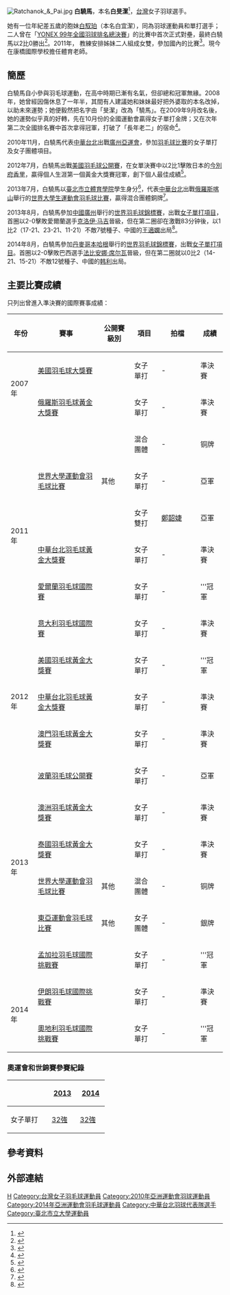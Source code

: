 {{NoteTA|G1=Badminton}}
{{Infobox 羽球選手
| playername              = 白驍馬
| image                   = Pai Hsiao-ma 1.jpg
| nickname                = 小白
| birth_name              = 白旻潔
| date_of_birth           = {{birth_date_and_age|1986|5|7}}<ref name="仁川亞運">{{en}}{{cite web|title=Profile - PAI Hsiao Ma|url=https://www.incheon2014ag.org/Sports/Biographies/Athletes_Profile/?ParticCode=5117451&lang=en|publisher=2014年仁川亞運會官方網站|deadurl=yes|archiveurl=https://web.archive.org/web/20150710164733/https://www.incheon2014ag.org/Sports/Biographies/Athletes_Profile/?ParticCode=5117451&lang=en|archivedate=2015-07-10|access-date=2014-09-18}}</ref>
| place_of_birth          =
| height                  = {{height|m=1.66}}<ref name="仁川亞運"/>
| weight                  = {{weight|kg=63}}<ref name="仁川亞運"/>
| event                   = 女子單打、女子雙打、混合雙打
| country                 = {{ROC}}
| years_active            =
| handedness              =
| coach                   =
| highest_ranking         = 第15位（女單）
| date_of_highest_ranking = 2013年7月4日<ref name="highest-ranking">{{en}}[http://bwfcontent.tournamentsoftware.com/ranking/player.aspx?id=7498&player=109259 BWF World Ranking - Ranking of PAI Hsiao Ma (15509)]</ref>
| current_ranking         = 沒有排名
| date_of_current_ranking = 
| played                  = 155勝–122負（女單）<br/>12勝–29負（女雙）<br/>11勝–19負（混雙）
| titles                  = 
| bwf_profile             = 828132B3-D827-4201-AFD8-5470A54DCCF1
| bwf_id                  = 15509
| updated                 = 2018年1月16日
}}
{{MedalTableTop|widtɥ286px}}
{{MedalCountry | {{TPE}}}}
{{MedalSport | 女子[[羽毛球|羽毛球]]}}
{{MedalCompetition | [[尤伯杯|尤伯杯]]}}
{{MedalBronze | [[2006年優霸盃|2006年 仙台/東京]] | 女子團體 }}
{{MedalCompetition| [[東亞運動會|東亞運動會]]}}
{{MedalSilver| [[2009年東亞運動會|2009年 香港]] | [[2009年東亞運動會羽毛球比賽|女子團體]] }}
{{MedalSilver| [[2013年東亞運動會|2013年 天津]] | [[2013年東亞運動會羽毛球比賽|女子團體]] }}
{{MedalCompetition |[[夏季世界大學生運動會|夏季世界大學生運動會]]}}
{{MedalBronze | [[2011年世界大學生夏季運動會|2011年 深圳]] | [[2011年夏季世界大學生運動會羽球比賽|混合團體]] }}
{{MedalSilver | [[2011年世界大學生夏季運動會|2011年 深圳]] | [[2011年夏季世界大學生運動會羽球比賽|女子單打]] }}
{{MedalSilver | [[2011年世界大學生夏季運動會|2011年 深圳]] | [[2011年夏季世界大學生運動會羽球比賽|女子雙打]] }}
{{MedalBronze | [[2013年夏季世界大學生運動會|2013年 喀山]] | [[2013年夏季世界大學生運動會羽球比賽|混合團體]] }}
{{MedalCompetition | [[中華民國全國運動會|中華民國全國運動會]]}}
{{MedalCountry|{{flagicon|ROC}}[[桃園縣|桃園縣]]}}
{{MedalGold  | [[中華民國98年全國運動會|2009年 臺中]] | [[中華民國98年全國運動會羽球比賽|女子單打]] }}
{{MedalCountry|{{flagicon|ROC}}[[桃園市|桃園市]]}}
{{MedalBronze| [[中華民國102年全國運動會|2013年 臺北]] | [[中華民國102年全國運動會羽球比賽|女子雙打]] }}
{{MedalBottom}}
{{世大運獎牌記錄
|代表={{TPE}}
|項目=羽球
|a1=2007|b1=3|c1=混合團體
|a2=2011|b2=2|c2=女子單打
|a3=2011|b3=2|c3=女子雙打
|a4=2013|b4=3|c4=混合團體
}}
[[File:Ratchanok_&_Pai.jpg|thumb]]
'''白驍馬'''{{BD|1986年|5月7日||}}，本名'''白旻潔'''<ref name="中國報1008">{{zh-hant}}{{cite news|url=http://www.chinapress.com.my/node/145100|title=改名后馬上改運 白驍馬原來是白旻潔|agency=《中國報》|date=2010-08-04|deadurl=yes|archiveurl=https://archive.is/20130502035705/http://www.chinapress.com.my/node/145100|archivedate=2013-05-02|accessdate=2011-07-19}}</ref>，[[台灣|台灣]]女子羽球選手。

她有一位年紀差五歲的胞妹[[白馭珀|白馭珀]]（本名白宜潔），同為羽球運動員和單打選手；二人曾在「[[中華民國99年度全國羽球排名賽總決賽|YONEX 99年全國羽球排名總決賽]]」的比賽中首次正式對壘，最終白驍馬以2比0勝出<ref>{{zh-tw}}{{cite news|url=http://www.taiwannews.com.tw/etn/news_content.php?id=1462289&lang=eng_news&cate_rss=news_LD|title=羽球姊妹花對決 白驍馬險勝|agency=《中央社》|date=2010-12-16|accessdate=2011-07-19|archive-date=2016-08-25|archive-url=https://web.archive.org/web/20160825202125/http://www.taiwannews.com.tw/etn/news_content.php?id=1462289&lang=eng_news&cate_rss=news_LD|dead-url=no}}</ref>。2011年，
教練安排姊妹二人組成女雙，參加國內的比賽<ref>{{zh-tw}}{{cite news|url=http://www.libertytimes.com.tw/2011/new/jun/2/today-sp6.htm|title=白氏姊妹花 聯手「鬥嘴鼓」]|archiveurl=https://web.archive.org/web/20110605051044/http://www.libertytimes.com.tw/2011/new/jun/2/today-sp6.htm|archivedate=2011-06-05|agency=《自由時報》|date=2011-06-02|accessdate=2011-07-19|dead-url=no}}</ref>。現今在康橋國際學校擔任體育老師。

==簡歷==
白驍馬自小參與羽毛球運動，在高中時期已漸有名氣，但卻總和冠軍無緣。2008年，她曾經因傷休息了一年半，其間有人建議她和妹妹最好把外婆取的本名改掉，以助未來運勢；她便毅然把名字由「旻潔」改為「驍馬」。在2009年9月改名後，她的運勢似乎真的好轉，先在10月份的全國運動會贏得女子單打金牌；又在次年第二次全國排名賽中首次拿得冠軍，打破了「長年老二」的宿命<ref>{{zh-tw}}{{cite news|url=http://showbiz.chinatimes.com/2009Cti/Channel/Showbiz/showbiz-news-cnt/0,5020,110511+112010080400005,00.html|title=改名「驍馬」 羽球女將戰績飆高|agency=《中國時報》|date=2011-06-02|deadurl=yes|archiveurl=https://archive.is/20120716020613/http://showbiz.chinatimes.com/2009Cti/Channel/Showbiz/showbiz-news-cnt/0,5020,110511+112010080400005,00.html|archivedate=2012-07-16|accessdate=2011-07-19}}</ref>。

2010年11月，白驍馬代表[[2010年亞洲運動會中華台北代表團|中華台北]]出戰[[廣州|廣州]][[2010年亞洲運動會|亞運會]]，參加[[2010年亞洲運動會羽毛球比賽|羽毛球比賽]]的女子單打及女子團體項目。

2012年7月，白驍馬出戰[[美國羽毛球公開賽|美國羽毛球公開賽]]，在女單決賽中以2比1擊敗日本的[[今別府香里|今別府香里]]，贏得個人生涯第一個黃金大獎賽冠軍，創下個人最佳成績<ref>{{zh-tw}}{{cite news|title=羽球:白驍馬美羽摘金 生涯黃金大獎系列最佳|url=http://www.espnstar.com.tw/news/others/2012/0708/241693.htm|newspaper=espn|date=2012-07-08|archiveurl=https://archive.is/20130418232830/http://www.foxsports.com.tw/news/others/2012/0708/241693.htm|archivedate=2013-04-18|deadurl=yes|accessdate=2012-07-09}}</ref>。

2013年7月，白驍馬以[[臺北市立體育學院|臺北市立體育學院]]學生身分<ref>{{zh-tw}}{{cite news |url=https://tw.news.yahoo.com/spt--%E4%B8%96%E5%A4%A7%E9%81%8B%E5%9F%B9%E8%A8%93%E5%90%8D%E5%96%AE%E5%87%BA%E7%88%90-%E6%88%B4%E8%B3%87%E7%A9%8E%E3%80%81%E7%99%BD%E9%A9%8D%E9%A6%AC%E5%85%A5%E5%88%97-081428196.html |title=〈羽球〉世大運培訓名單出爐 戴資穎、白驍馬入列 |publisher=[[Yahoo奇摩|Yahoo奇摩]] |date=2013-04-10 |accessdate=2022-05-31 |deadurl=no |archivedate=2022-05-31 |archiveurl=https://web.archive.org/web/20220531033526/https://tw.news.yahoo.com/spt--%E4%B8%96%E5%A4%A7%E9%81%8B%E5%9F%B9%E8%A8%93%E5%90%8D%E5%96%AE%E5%87%BA%E7%88%90-%E6%88%B4%E8%B3%87%E7%A9%8E%E3%80%81%E7%99%BD%E9%A9%8D%E9%A6%AC%E5%85%A5%E5%88%97-081428196.html}}</ref>，代表[[2013年夏季世界大學生運動會中華台北代表團|中華台北]]出戰[[俄羅斯|俄羅斯]][[喀山|喀山]]舉行的[[2013年夏季世界大學生運動會|世界大學生運動會]][[2013年夏季世界大學生運動會羽球比賽|羽毛球比賽]]，贏得混合團體銅牌<ref name="世大運">{{ru}}{{cite web|url=http://kazan2013.ru/hide/ru/-240/Participant/ParticipantInfo/099ebd22-216a-4830-bb49-205eabc2111d|title=白驍馬 - 個人資料|website=2013年夏季世界大學生運動會官方網站|archiveurl=https://archive.is/20130904070709/http://kazan2013.ru/hide/ru/-240/Participant/ParticipantInfo/099ebd22-216a-4830-bb49-205eabc2111d|archivedate=2013-09-04|deadurl=yes|access-date=2013-09-04}}</ref>。

2013年8月，白驍馬參加[[中國|中國]][[廣州|廣州]]舉行的[[2013年世界羽毛球錦標賽|世界羽毛球錦標賽]]，出戰[[2013年世界羽毛球錦標賽女子單打項目|女子單打項目]]，首圈以2-0擊敗愛爾蘭選手[[克洛伊·马吉|克洛伊·马吉]]晉級，但在第二圈卻在激戰83分钟後，以1比2（17-21、23-21、11-21）不敵7號種子、中國的[[王適嫻|王適嫻]]出局<ref>{{zh-cn}}{{cite news|title=王适娴连救局点 鏖战力克对手晋级|url=http://sports.qq.com/a/20130807/012788.htm|newspaper=腾讯体育|date=2013-08-07|accessdate=2013-08-07|archive-date=2018-01-16|archive-url=https://web.archive.org/web/20180116131519/http://sports.qq.com/a/20130807/012788.htm|dead-url=no}}</ref>。

2014年8月，白驍馬參加[[丹麥|丹麥]][[哥本哈根|哥本哈根]]舉行的[[2014年世界羽毛球錦標賽|世界羽毛球錦標賽]]，出戰[[2014年世界羽毛球錦標賽女子單打項目|女子單打項目]]。首圈以2-0擊敗巴西選手[[法比安娜·席尔瓦|法比安娜·席尔瓦]]晉級，但在第二圈就以0比2（14-21、15-21）不敵12號種子、中國的[[韩利|韩利]]出局。

==主要比賽成績==
只列出曾進入準決賽的國際賽事成績：
{| class=wikitable style="text-align:center; font-size:small;" 
!width="50"|年份
!width="180"|賽事
!width="80"|公開賽級別
!width="60"|項目
!width="100"|拍檔
!width="50"|成績
|-
!rowspan="2"|2007年
|[[2007年美國羽毛球大獎賽|美國羽毛球大獎賽]]
|{{BWFGP}}
|女子單打
| -
|bgcolor="#b8860b"|準決賽
|-
|[[2007年俄羅斯羽毛球黃金大獎賽|俄羅斯羽毛球黃金大獎賽]]
|{{BWFGPG}}
|女子單打
| -
|bgcolor="#b8860b"|準決賽
|-
!rowspan="6"|2011年
|rowspan="3"|[[2011年夏季世界大學運動會羽球比賽|世界大學運動會羽毛球比賽]]
|rowspan="3"|其他
|混合團體
| -
|bgcolor="#b8860b"|铜牌
|-
|女子單打
| -
|bgcolor="silver"|亞軍
|-
|女子雙打
|[[鄭韶婕|鄭韶婕]]
|bgcolor="silver"|亞軍
|-
|[[2011年中華台北羽球公開賽|中華台北羽毛球黃金大獎賽]]
|{{BWFGPG}}
|女子單打
| -
|bgcolor="#b8860b"|準決賽
|-
|[[2011年愛爾蘭羽毛球國際賽|愛爾蘭羽毛球國際賽]]
|{{BWFIS}}
|女子單打
| -
|bgcolor="gold"|'''冠軍
|-
|[[2011年意大利羽毛球國際賽|意大利羽毛球國際賽]]
|{{BWFIC}}
|女子單打
| -
|bgcolor="#b8860b"|準決賽
|-
!rowspan="3"|2012年
|[[2012年美國羽毛球黃金大獎賽|美國羽毛球黃金大獎賽]]
|{{BWFGPG}}
|女子單打
| -
|bgcolor="gold"|'''冠軍
|-
|[[2012年中華台北羽球公開賽|中華台北羽毛球黃金大獎賽]]
|{{BWFGPG}}
|女子單打
| -
|bgcolor="#b8860b"|準決賽
|-
|[[2012年澳門羽毛球格蘭披治黃金大獎賽|澳門羽毛球黃金大獎賽]]
|{{BWFGPG}}
|女子單打
| -
|bgcolor="#b8860b"|準決賽
|-
!rowspan="6"|2013年
|[[2013年波蘭羽毛球公開賽|波蘭羽毛球公開賽]]
|{{BWFIC}}
|女子單打
| -
|bgcolor="silver"|亞軍
|-
|[[2013年澳洲羽毛球黃金大獎賽|澳洲羽毛球黃金大獎賽]]
|{{BWFGPG}}
|女子單打
| -
|bgcolor="#b8860b"|準決賽
|-
|[[2013年泰國羽毛球黃金大獎賽|泰國羽毛球黃金大獎賽]]
|{{BWFGPG}}
|女子單打
| -
|bgcolor="#b8860b"|準決賽
|-
|[[2013年夏季世界大學運動會羽球比賽|世界大學運動會羽毛球比賽]]
|其他
|混合團體
| -
|bgcolor="#b8860b"|铜牌
|-
|[[2013年東亞運動會羽毛球比賽|東亞運動會羽毛球比賽]]
|其他
|女子團體
| -
|bgcolor="silver"|銀牌
|-
|[[2013年孟加拉羽毛球國際挑戰賽|孟加拉羽毛球國際挑戰賽]]
|{{BWFIC}}
|女子單打
| -
|bgcolor="gold"|'''冠軍
|-
!rowspan="2"|2014年
|[[2014年伊朗羽毛球國際挑戰賽|伊朗羽毛球國際挑戰賽]]
|{{BWFIC}}
|女子單打
| -
|bgcolor="#b8860b"|準決賽
|-
|[[2014年奧地利羽毛球國際挑戰賽|奧地利羽毛球國際挑戰賽]]
|{{BWFIC}}
|女子單打
| -
|bgcolor="gold"|'''冠軍
|}
{{BWF賽事級別索引}}

===奧運會和世錦賽參賽紀錄===
{| class=wikitable style="text-align:center; font-size:small;" 
!
!width="50"|[[2013年世界羽毛球錦標賽|2013]]
!width="50"|[[2014年世界羽毛球錦標賽|2014]]
|-
!width="80"|女子單打
|[[2013年世界羽毛球錦標賽女子單打項目|32強]]
|[[2014年世界羽毛球錦標賽女子單打項目|32強]]
|}

== 參考資料 ==
{{Reflist}}

== 外部連結 ==

{{commons category|Pai Hsiao-ma}}
{{DEFAULTSORT:Pai Hsiao-Ma}}

[[Category:白姓|H]]
[[Category:台灣女子羽毛球運動員|Category:台灣女子羽毛球運動員]]
[[Category:2010年亞洲運動會羽球運動員|Category:2010年亞洲運動會羽球運動員]]
[[Category:2014年亞洲運動會羽毛球運動員|Category:2014年亞洲運動會羽毛球運動員]]
[[Category:中華台北羽球代表隊選手|Category:中華台北羽球代表隊選手]]
[[Category:臺北市立大學運動員|Category:臺北市立大學運動員]]